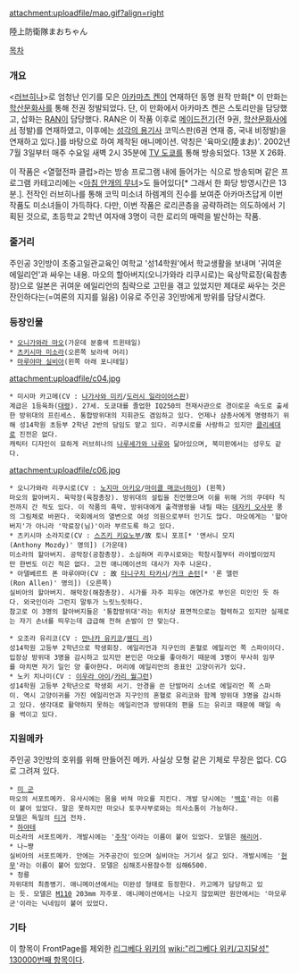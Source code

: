 attachment:uploadfile/mao.gif?align=right

陸上防衛隊まおちゃん

[[목차]]

=== 개요 ===
<[[러브히나]]>로 엄청난 인기를 모은 [[아카마츠 켄]]이 연재하던 동명 원작 만화[* 이 만화는 [[학산문화사]]를 통해 전권 정발되었다. 단, 이 만화에서 아카마츠 켄은 스토리만을 담당했고, 삽화는 [[RAN]]이 담당했다. RAN은 이 작품 이후로 [[메이드전기]](전 9권, [[학산문화사]]에서 정발)를 연재하였고, 이후에는 [[성각의 용기사]] 코믹스판(6권 연재 중, 국내 비정발)을 연재하고 있다.]를 바탕으로 하여 제작된 애니메이션. 약칭은 '육마오(陸まお)'. 2002년 7월 3일부터 매주 수요일 새벽 2시 35분에 [[TV 도쿄]]를 통해 방송되었다. 13분 X 26화.

이 작품은 <열혈전파 클럽>라는 방송 프로그램 내에 들어가는 식으로 방송되며 같은 프로그램 카테고리에는 <[[아침 안개의 무녀]]>도 들어있다[* 그래서 한 화당 방영시간은 13분.]. 전작인 러브히나를 통해 코믹 미소녀 하렘계의 진수를 보여준 아카마츠답게 이번 작품도 미소녀들이 가득하다. 다만, 이번 작품은 로리콘층을 공략하려는 의도하에서 기획된 것으로, 초등학교 2학년 여자애 3명이 극한 로리의 매력을 발산하는 작품.

=== 줄거리 ===
주인공 3인방이 초중고일관교육인 여학교 '성14학원'에서 학교생활을 보내며 '귀여운 에일리언'과 싸우는 내용. 마오의 할아버지(오니가와라 리쿠시로)는 육상막료장(육참총장)으로 일본은 귀여운 에일리언의 침략으로 고민을 겪고 있었지만 제대로 싸우는 것은 잔인하다는(=여론의 지지를 잃음) 이유로 주인공 3인방에게 방위를 담당시켰다.

=== 등장인물 ===
 * [[오니가와라 마오]](가운데 분홍색 트윈테일)
 * [[츠키시마 미소라]](오른쪽 보라색 머리)
 * [[마루야마 실비아]](왼쪽 아래 포니테일)

attachment:uploadfile/c04.jpg
 * 미시마 카고메(CV : [[나가사와 미키]]/[[도러시 일라이어스판]])
 계급은 1등육좌([[대령]]). 27세. 도쿄대를 졸업한 IQ250의 천재사관으로 경이로운 속도로 출세한 방위대의 프린세스. 통합방위대의 지휘관도 겸임하고 있다. 언제나 삼총사에게 명령하기 위해 성14학원 초등부 2학년 2반의 담임도 맡고 있다. 리쿠시로를 사랑하고 있지만 [[클리셰]]대로 진전은 없다.
 캐릭터 디자인이 묘하게 러브히나의 [[나루세가와 나루]]와 닮아있으며, 북미판에서는 성우도 같다.

attachment:uploadfile/c06.jpg

 * 오니가와라 리쿠시로(CV : [[노지마 아키오]]/[[마이클 매코너하이]]) (왼쪽)
 마오의 할아버지. 육막장(육참총장). 방위대의 설립을 진언했으며 이를 위해 거의 쿠데타 직전까지 간 적도 있다. 이 작품의 흑막. 방위대에게 출격명령을 내릴 때는 [[데자키 오사무]] 풍의 그림체로 바뀐다. 국회에서의 열변으로 여성 의원으로부터 인기도 많다. 마오에게는 '할아버지'가 아니라 '막료장(님)'이라 부르도록 하고 있다.
 * 츠키시마 소라지로(CV : [[스즈키 키요노부]]/故 토니 포프[* '앤서니 모지(Anthony Mozdy)' 명의]) (가운데)
 미소라의 할아버지. 공막장(공참총장). 소심하며 리쿠시로와는 학창시절부터 라이벌이었지만 한번도 이긴 적은 없다. 고전 애니메이션의 대사가 자주 나온다.
 * 아델베르트 폰 마루야마(CV : 故 [[타니구치 타카시]]/[[커크 손턴]][* '론 앨런(Ron Allen)' 명의]) (오른쪽)
 실비아의 할아버지. 해막장(해참총장). 시가를 자주 피우는 애연가로 부인은 미인인 듯 하다. 외국인이라 그런지 말투가 느릿느릿하다.
 참고로 이 3명의 할아버지들은 '통합방위대'라는 위치상 표면적으로는 협력하고 있지만 실제로는 자기 손녀를 띄우는데 급급해 전혀 손발이 안 맞는다.

 * 오조라 유리코(CV : [[만나카 유키코]]/[[웬디 리]])
 성14학원 고등부 2학년으로 학생회장. 에일리언과 지구인의 혼혈로 에일리언 쪽 스파이이다.
 입장상 방위대 3명을 감시하고 있지만 본인은 마오를 좋아하기 때문에 3명이 무사히 임무를 마치면 자기 일인 양 좋아한다. 머리에 에일리언의 증표인 고양이귀가 있다.
 * 노키 치나미(CV : [[이우라 아이]]/[[카리 월그런]])
 성14학원 고등부 2학년으로 학생회 서기. 안경을 쓴 단발머리 소녀로 에일리언 쪽 스파이. 역시 고양이귀를 가진 에일리언과 지구인의 혼혈로 유리코와 함께 방위대 3명을 감시하고 있다. 생각대로 활약하지 못하는 에일리언과 방위대의 편을 드는 유리코 때문에 매일 속을 썩이고 있다.

=== 지원메카 ===
주인공 3인방의 호위를 위해 만들어진 메카. 사실상 모형 같은 기체로 무장은 없다. CG로 그려져 있다.

 * [[미 군]]
 마오의 서포트메카. 유사시에는 몸을 바쳐 마오를 지킨다. 개발 당시에는 '[[백호]]'라는 이름이 붙어 있었다. 말은 못하지만 마오나 토쿠사부로와는 의사소통이 가능하다.
 모델은 독일의 [[티거]] 전차.
 * [[하야테]]
 미소라의 서포트메카. 개발시에는 '[[주작]]'이라는 이름이 붙어 있었다. 모델은 [[해리어]].
 * 나~쨩
 실비아의 서포트메카. 안에는 거주공간이 있으며 실비아는 거기서 살고 있다. 개발시에는 '[[현무]]'라는 이름이 붙어 있었다. 모델은 심해조사용잠수정 심해6500.
 * 청룡
 자위대의 최종병기. 애니메이션에서는 미완성 형태로 등장한다. 카고메가 담당하고 있는 듯. 모델은 [[M110]] 203mm 자주포. 애니메이션에서는 나오지 않았찌만 원안에서는 '마모루군'이라는 닉네임이 붙어 있었다.

=== 기타 ===
이 항목이 FrontPage를 제외한 [[리그베다 위키]]의 [[wiki:"리그베다 위키/고지달성" 130000번째 항목]]이다.
